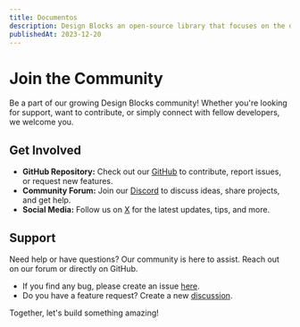 ```yaml
---
title: Documentos
description: Design Blocks an open-source library that focuses on the developer experience, offering complete control over style and customization in their projects.
publishedAt: 2023-12-20
---
```


<HeroHome />

# Join the Community

Be a part of our growing Design Blocks community! Whether you're looking for support, want to contribute, or simply connect with fellow developers, we welcome you.

## Get Involved

- **GitHub Repository:** Check out our [GitHub](https://github.com/openkitrun/design-blocks) to contribute, report issues, or request new features.
- **Community Forum:** Join our [Discord](https://discord.gg/yCvjTtT2hD) to discuss ideas, share projects, and get help.
- **Social Media:** Follow us on [X](https://twitter.com/designblocksdev) for the latest updates, tips, and more.

## Support

Need help or have questions? Our community is here to assist. Reach out on our forum or directly on GitHub.

- If you find any bug, please create an issue [here](https://github.com/openkitrun/design-blocks/issues).
- Do you have a feature request? Create a new [discussion](https://github.com/openkitrun/design-blocks/discussions).

Together, let's build something amazing!
